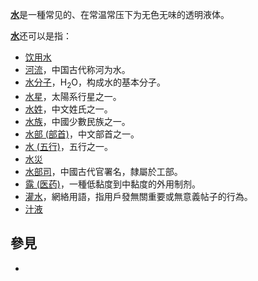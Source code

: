 {{wikt|水}}
'''[[水|水]]'''是一種常见的、在常温常压下为无色无味的透明液体。

'''[[水|水]]'''还可以是指：
*[[饮用水|饮用水]]
*[[河流|河流]]，中国古代称河为水。
*[[水分子|水分子]]，H<sub>2</sub>O，构成水的基本分子。
*[[水星|水星]]，太陽系行星之一。
*[[水姓|水姓]]，中文姓氏之一。
*[[水族|水族]]，中國少數民族之一。
*[[水部_(部首)|水部 (部首)]]，中文部首之一。
*[[水_(五行)|水 (五行)]]，五行之一。
*[[水災|水災]]
*[[水部司|水部司]]，中國古代官署名，隸屬於工部。
*[[露_(医药)|露 (医药)]]，一種低黏度到中黏度的外用制剂。
*[[灌水|灌水]]，網絡用語，指用戶發無關重要或無意義帖子的行為。
*[[汁液|汁液]]

== 參見 ==
* {{Lookfrom|水}}

{{disambig|S|Cat=一字消歧义}}